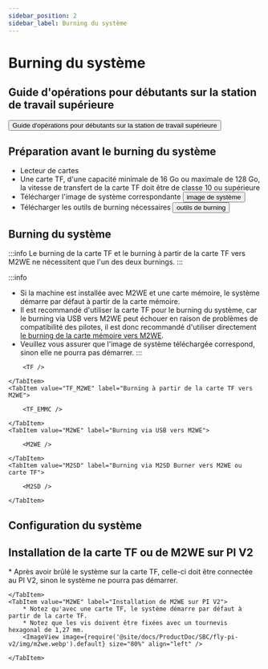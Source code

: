```yaml
---
sidebar_position: 2
sidebar_label: Burning du système
---
```



# Burning du système

## Guide d'opérations pour débutants sur la station de travail supérieure

<Button variant="contained" disableElevation component="a" rel="noopener" href="/docs/DebugDoc/baodian/host/">Guide d'opérations pour débutants sur la station de travail supérieure</Button>

## Préparation avant le burning du système

* Lecteur de cartes
* Une carte TF, d'une capacité minimale de 16 Go ou maximale de 128 Go, la vitesse de transfert de la carte TF doit être de classe 10 ou supérieure
* Télécharger l'image de système correspondante <Button variant="contained" disableElevation component="a" rel="noopener" href="/docs/ResDownload/system-img/fly-c8">image de système</Button>
* Télécharger les outils de burning nécessaires <Button variant="contained" disableElevation component="a" rel="noopener" href="/docs/ResDownload/auxiliary_software/">outils de burning</Button>

## Burning du système

:::info
Le burning de la carte TF et le burning à partir de la carte TF vers M2WE ne nécessitent que l'un des deux burnings.
:::

:::info
* Si la machine est installée avec M2WE et une carte mémoire, le système démarre par défaut à partir de la carte mémoire.
* Il est recommandé d'utiliser la carte TF pour le burning du système, car le burning via USB vers M2WE peut échouer en raison de problèmes de compatibilité des pilotes, il est donc recommandé d'utiliser directement [le burning de la carte mémoire vers M2WE](https://mellow-next.klipper.cn/docs/ProductDoc/SBC/fly-pi-v2/fly-os).
* Veuillez vous assurer que l'image de système téléchargée correspond, sinon elle ne pourra pas démarrer.
:::

<Tabs>
    <TabItem value="TF" label="Burning vers la carte TF" default>
        
        <TF />
        
    </TabItem>
    <TabItem value="TF_M2WE" label="Burning à partir de la carte TF vers M2WE">
        
        <TF_EMMC />

    </TabItem>
    <TabItem value="M2WE" label="Burning via USB vers M2WE">
        
        <M2WE />

    </TabItem>
    <TabItem value="M2SD" label="Burning via M2SD Burner vers M2WE ou carte TF">
        
        <M2SD />

    </TabItem>
</Tabs>

## Configuration du système

<CONFIG />

## Installation de la carte TF ou de M2WE sur PI V2

<Tabs>
    <TabItem value="TF" label="Installation de la carte TF sur PI V2" default>
        * Après avoir brûlé le système sur la carte TF, celle-ci doit être connectée au PI V2, sinon le système ne pourra pas démarrer.
        <ImageView image={require('@site/docs/ProductDoc/SBC/fly-pi-v2/img/tf.webp').default} size="80%" align="left" />  

    </TabItem>
    <TabItem value="M2WE" label="Installation de M2WE sur PI V2">
        * Notez qu'avec une carte TF, le système démarre par défaut à partir de la carte TF.
        * Notez que les vis doivent être fixées avec un tournevis hexagonal de 1,27 mm.
        <ImageView image={require('@site/docs/ProductDoc/SBC/fly-pi-v2/img/m2we.webp').default} size="80%" align="left" />  

    </TabItem>
</Tabs>
